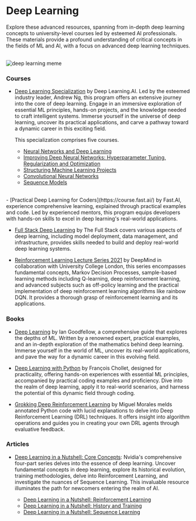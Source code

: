 # Deep Learning 

Explore these advanced resources, spanning from in-depth deep learning concepts to university-level courses led by esteemed AI professionals. These materials provide a profound understanding of critical concepts in the fields of ML and AI, with a focus on advanced deep learning techniques.

<br/>
<div style={{ display: "flex" }}>
  <img src="/static/img/memes/dlMeme.png" alt="deep learning meme" />
</div>

### Courses

- [Deep Learning Specialization](https://www.deeplearning.ai/courses/deep-learning-specialization/) by Deep Learning.AI. Led by the esteemed industry leader, Andrew Ng, this program offers an extensive journey into the core of deep learning. Engage in an immersive exploration of essential ML principles, hands-on projects, and the knowledge needed to craft intelligent systems. Immerse yourself in the universe of deep learning, uncover its practical applications, and carve a pathway toward a dynamic career in this exciting field.
  
  This specialization comprises five courses.

  - [Neural Networks and Deep Learning](https://www.coursera.org/learn/neural-networks-deep-learning?specialization=deep-learning)
  - [Improving Deep Neural Networks: Hyperparameter Tuning, Regularization and Optimization](https://www.coursera.org/learn/deep-neural-network?specialization=deep-learning)
  - [Structuring Machine Learning Projects](https://www.coursera.org/learn/machine-learning-projects?specialization=deep-learning)
  - [Convolutional Neural Networks](https://www.coursera.org/learn/convolutional-neural-networks?specialization=deep-learning)
  - [Sequence Models](https://www.coursera.org/learn/nlp-sequence-models?specialization=deep-learning)

<br />
- [Practical Deep Learning for Coders](https://course.fast.ai/) by Fast.AI, experience comprehensive learning, explained through practical examples and code. Led by experienced mentors, this program equips developers with hands-on skills to excel in deep learning's real-world applications.

- [Full Stack Deep Learning](https://fullstackdeeplearning.com/course/2022/) by The Full Stack covers various aspects of deep learning, including model deployment, data management, and infrastructure, provides skills needed to build and deploy real-world deep learning systems.

- [Reinforcement Learning Lecture Series 2021](https://www.deepmind.com/learning-resources/reinforcement-learning-lecture-series-2021) by DeepMind in collaboration with University College London, this series encompasses fundamental concepts, Markov Decision Processes, sample-based learning methods including Q-learning, deep reinforcement learning, and advanced subjects such as off-policy learning and the practical implementation of deep reinforcement learning algorithms like rainbow DQN. It provides a thorough grasp of reinforcement learning and its applications.

### Books 

- [Deep Learning](https://www.deeplearningbook.org/) by Ian Goodfellow, a comprehensive guide that explores the depths of ML. Written by a renowned expert, practical examples, and an in-depth exploration of the mathematics behind deep learning. Immerse yourself in the world of ML, uncover its real-world applications, and pave the way for a dynamic career in this evolving field.

- [Deep Learning with Python](https://www.goodreads.com/en/book/show/33986067) by François Chollet, designed for practicality, offering hands-on experiences with essential ML principles, accompanied by practical coding examples and proficiency. Dive into the realm of deep learning, apply it to real-world scenarios, and harness the potential of this dynamic field through coding.

- [Grokking Deep Reinforcement Learning](https://www.goodreads.com/en/book/show/50336343) by Miguel Morales melds annotated Python code with lucid explanations to delve into Deep Reinforcement Learning (DRL) techniques. It offers insight into algorithm operations and guides you in creating your own DRL agents through evaluative feedback.

### Articles

- [Deep Learning in a Nutshell: Core Concepts](https://developer.nvidia.com/blog/deep-learning-nutshell-core-concepts/): Nvidia's comprehensive four-part series delves into the essence of deep learning. Uncover fundamental concepts in deep learning, explore its historical evolution, training methodologies, delve into Reinforcement Learning, and investigate the nuances of Sequence Learning. This invaluable resource illuminates the path for newcomers entering the realm of AI.

  - [Deep Learning in a Nutshell: Reinforcement Learning](https://developer.nvidia.com/blog/deep-learning-nutshell-reinforcement-learning/)
  - [Deep Learning in a Nutshell: History and Training](https://developer.nvidia.com/blog/deep-learning-nutshell-history-training/)
  - [Deep Learning in a Nutshell: Sequence Learning](https://developer.nvidia.com/blog/deep-learning-nutshell-sequence-learning/)